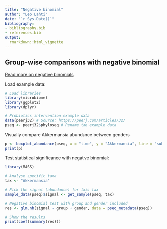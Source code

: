 ```yaml
---
title: "Negative binomial"
author: "Leo Lahti"
date: "`r Sys.Date()`"
bibliography: 
- bibliography.bib
- references.bib
output: 
  rmarkdown::html_vignette
---
```

<!--
  %\VignetteEngine{knitr::rmarkdown}
  %\VignetteIndexEntry{microbiome tutorial - comparisons}
  %\usepackage[utf8]{inputenc}
  %\VignetteEncoding{UTF-8}  
-->


## Group-wise comparisons with negative binomial

[Read more on negative binomials](http://www.ats.ucla.edu/stat/r/dae/nbreg.htm)

Load example data:

```r
# Load libraries
library(microbiome)
library(ggplot2)
library(dplyr)

# Probiotics intervention example data 
data(peerj32) # Source: https://peerj.com/articles/32/
pseq <- peerj32$phyloseq # Rename the example data
```


Visually compare Akkermansia abundance between genders

```r
p <- boxplot_abundance(pseq, x = "time", y = "Akkermansia", line = "subject", color = "gender") + scale_y_log10()
print(p)
```

Test statistical significance with negative binomial:

```r
library(MASS)

# Analyse specific taxa
tax <- "Akkermansia"

# Pick the signal (abundance) for this tax
sample_data(pseq)$signal <- get_sample(pseq, tax)

# Negative binomial test with group and gender included
res <- glm.nb(signal ~ group + gender, data = pseq_metadata(pseq))

# Show the results
print(coef(summary(res)))
```


